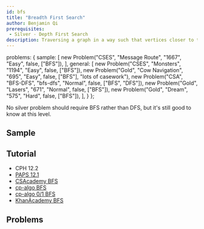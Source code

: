 ```yaml
---
id: bfs
title: "Breadth First Search"
author: Benjamin Qi
prerequisites: 
 - Silver - Depth First Search
description: Traversing a graph in a way such that vertices closer to the starting vertex are processed first.
---
```



  problems: {
    sample: [
      new Problem("CSES", "Message Route", "1667", "Easy", false, ["BFS"]),
    ],
    general: [
      new Problem("CSES", "Monsters", "1194", "Easy", false, ["BFS"]),
      new Problem("Gold", "Cow Navigation", "695", "Easy", false, ["BFS"], "lots of casework"),
      new Problem("CSA", "BFS-DFS", "bfs-dfs", "Normal", false, ["BFS", "DFS"]),
      new Problem("Gold", "Lasers", "671", "Normal", false, ["BFS"]),
      new Problem("Gold", "Dream", "575", "Hard", false, ["BFS"]),
    ],
  }
};

<info-block title="Pro Tip">
No silver problem should require BFS rather than DFS, but it's still good to know at this level.
</info-block>

## Sample

<problems-list problems={metadata.problems.sample} />

## Tutorial

 - CPH 12.2
 - [PAPS 12.1](https://www.csc.kth.se/~jsannemo/slask/main.pdf)
 - [CSAcademy BFS](https://csacademy.com/lesson/breadth_first_search)
 - [cp-algo BFS](https://cp-algorithms.com/graph/breadth-first-search.html)
 - [cp-algo 0/1 BFS](https://cp-algorithms.com/graph/01_bfs.html)
 - [KhanAcademy BFS](https://www.khanacademy.org/computing/computer-science/algorithms/breadth-first-search/a/breadth-first-search-and-its-uses)

## Problems

<problems-list problems={metadata.problems.general} />